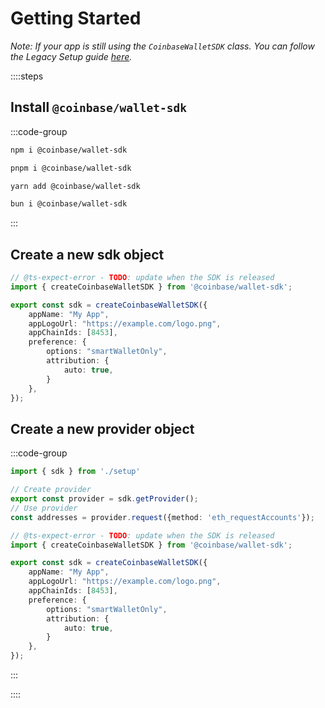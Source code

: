 
# Getting Started

*Note: If your app is still using the `CoinbaseWalletSDK` class. You can follow the Legacy Setup guide [here](/sdk/legacy-setup).*

::::steps

## Install `@coinbase/wallet-sdk`
 
:::code-group
```bash [npm]
npm i @coinbase/wallet-sdk
```
```bash [pnpm]
pnpm i @coinbase/wallet-sdk
```
```bash [yarn]
yarn add @coinbase/wallet-sdk
```
```bash [bun]
bun i @coinbase/wallet-sdk
```
:::

## Create a new sdk object

```ts twoslash [setup.ts]
// @ts-expect-error - TODO: update when the SDK is released
import { createCoinbaseWalletSDK } from '@coinbase/wallet-sdk';

export const sdk = createCoinbaseWalletSDK({
    appName: "My App",
    appLogoUrl: "https://example.com/logo.png",
    appChainIds: [8453],
    preference: {
        options: "smartWalletOnly",
        attribution: {
            auto: true,
        }
    },
});
```

## Create a new provider object

:::code-group
```ts twoslash [provider.ts]
import { sdk } from './setup'

// Create provider
export const provider = sdk.getProvider();
// Use provider
const addresses = provider.request({method: 'eth_requestAccounts'});
```
```ts twoslash [setup.ts] filename="setup.ts"
// @ts-expect-error - TODO: update when the SDK is released
import { createCoinbaseWalletSDK } from '@coinbase/wallet-sdk';

export const sdk = createCoinbaseWalletSDK({
    appName: "My App",
    appLogoUrl: "https://example.com/logo.png",
    appChainIds: [8453],
    preference: {
        options: "smartWalletOnly",
        attribution: {
            auto: true,
        }
    },
});
```
:::

::::

<SdkParameters />